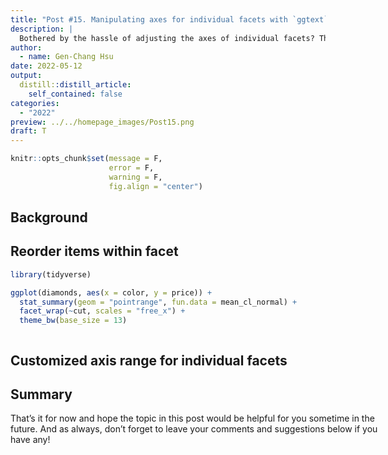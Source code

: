 ```yaml
---
title: "Post #15. Manipulating axes for individual facets with `ggtext` and `ggh4x`"
description: |
  Bothered by the hassle of adjusting the axes of individual facets? This is the post for you!
author:
  - name: Gen-Chang Hsu
date: 2022-05-12
output:
  distill::distill_article:
    self_contained: false
categories:
  - "2022"
preview: ../../homepage_images/Post15.png
draft: T
---
```


<!-- Webpage style -->
<style>
d-article a {
    color: #2780e3 !important;
    border-bottom: none !important;
}

d-article a:hover {
    color: #2780e3 !important;
    border-bottom: 2px solid !important;
}

d-byline {
    margin-left: -10% !important;
}

d-title {
    margin-left: -10%;
}

d-title h1{
    font-size: 45px;
    width: 130%;
}

d-article {
    margin-left: -10%;
}

p {
    width: 120%;
}

d-article h2 {
    width: 120%;
}

d-article h3 {
  width: 120%;
  font-size: 28px;
}

div.article-footer{
    width: 120%;
}

d-article div.sourceCode { 
    width: 120% !important;
}

d-article pre { 
    width: 120% !important;
}

div.l-body {
    width: 120% !important;
}

div.l-body img {
    margin-right: 20% !important;
}

</style>

```r
knitr::opts_chunk$set(message = F, 
                      error = F, 
                      warning = F,
                      fig.align = "center")

```

<!-- Start of the article -->

## Background




## Reorder items within facet

```r
library(tidyverse)

ggplot(diamonds, aes(x = color, y = price)) + 
  stat_summary(geom = "pointrange", fun.data = mean_cl_normal) + 
  facet_wrap(~cut, scales = "free_x") + 
  theme_bw(base_size = 13)



```



## Customized axis range for individual facets






## Summary



That's it for now and hope the topic in this post would be helpful for you sometime in the future. And as always, don't forget to leave your comments and suggestions below if you have any!




